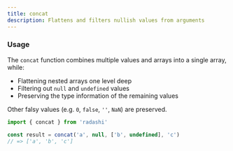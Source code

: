 ```yaml
---
title: concat
description: Flattens and filters nullish values from arguments
---
```


### Usage

The `concat` function combines multiple values and arrays into a single array, while:

- Flattening nested arrays one level deep
- Filtering out `null` and `undefined` values
- Preserving the type information of the remaining values

Other falsy values (e.g. `0`, `false`, `''`, `NaN`) are preserved.

```ts
import { concat } from 'radashi'

const result = concat('a', null, ['b', undefined], 'c')
// => ['a', 'b', 'c']
```
